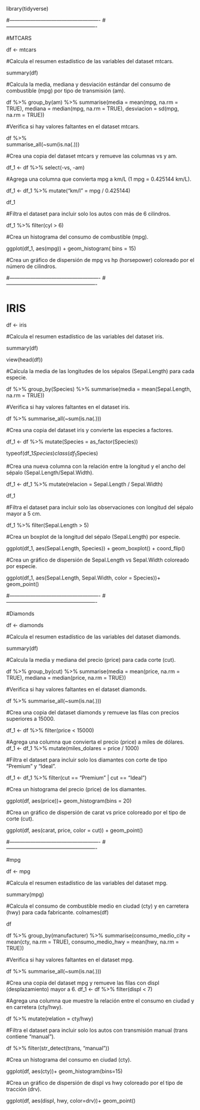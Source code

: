 library(tidyverse)

#----------------------------------------------------
#----------------------------------------------------

#MTCARS

df <- mtcars

#Calcula el resumen estadístico de las variables del dataset mtcars.

summary(df)

#Calcula la media, mediana y desviación estándar del consumo de combustible (mpg) por tipo de transmisión (am).

df %>% 
  group_by(am) %>% 
  summarise(media = mean(mpg, na.rm = TRUE),
            mediana = median(mpg, na.rm = TRUE),
            desviacion = sd(mpg, na.rm = TRUE))



#Verifica si hay valores faltantes en el dataset mtcars.

df %>%    
  summarise_all(~sum(is.na(.)))


#Crea una copia del dataset mtcars y remueve las columnas vs y am.

df_1 <- df %>% 
  select(-vs, -am)



#Agrega una columna que convierta mpg a km/L (1 mpg = 0.425144 km/L).


df_1 <- df_1 %>% 
  mutate("km/l" = mpg / 0.425144)

df_1

#Filtra el dataset para incluir solo los autos con más de 6 cilindros.


df_1 %>% 
  filter(cyl > 6)
  
  
  
#Crea un histograma del consumo de combustible (mpg).

ggplot(df_1, aes(mpg)) + 
geom_histogram( bins = 15)



#Crea un gráfico de dispersión de mpg vs hp (horsepower) coloreado por el número de cilindros.  



#----------------------------------------------------
#----------------------------------------------------


# IRIS 

df <- iris

#Calcula el resumen estadístico de las variables del dataset iris.

summary(df)

view(head(df))


#Calcula la media de las longitudes de los sépalos (Sepal.Length) para cada especie.

df %>% 
  group_by(Species) %>% 
  summarise(media = mean(Sepal.Length, na.rm = TRUE))


#Verifica si hay valores faltantes en el dataset iris.

df %>% 
  summarise_all(~sum(is.na(.)))




#Crea una copia del dataset iris y convierte las especies a factores.

df_1 <- df %>% 
  mutate(Species = as_factor(Species))

typeof(df_1$Species)
class(df_1$Species)

#Crea una nueva columna con la relación entre la longitud y el ancho del sépalo (Sepal.Length/Sepal.Width).

df_1 <- df_1 %>% 
  mutate(relacion = Sepal.Length / Sepal.Width)

df_1


#Filtra el dataset para incluir solo las observaciones con longitud del sépalo mayor a 5 cm.


df_1 %>% 
  filter(Sepal.Length > 5)
  
  


#Crea un boxplot de la longitud del sépalo (Sepal.Length) por especie.

ggplot(df_1, aes(Sepal.Length, Species)) + 
  geom_boxplot() +
  coord_flip()




#Crea un gráfico de dispersión de Sepal.Length vs Sepal.Width coloreado por especie.

ggplot(df_1, aes(Sepal.Length, Sepal.Width, color = Species))+
geom_point()



#----------------------------------------------------
#----------------------------------------------------


#Diamonds

df <- diamonds

#Calcula el resumen estadístico de las variables del dataset diamonds.

summary(df)



#Calcula la media y mediana del precio (price) para cada corte (cut).

df %>% 
  group_by(cut) %>% 
  summarise(media = mean(price, na.rm = TRUE),
            mediana = median(price, na.rm = TRUE))


#Verifica si hay valores faltantes en el dataset diamonds.

df %>% 
  summarise_all(~sum(is.na(.)))



#Crea una copia del dataset diamonds y remueve las filas con precios superiores a 15000.

df_1 <- df %>% 
  filter(price < 15000)


#Agrega una columna que convierta el precio (price) a miles de dólares.
df_1 <- df_1 %>% 
  mutate(miles_dolares = price / 1000)




#Filtra el dataset para incluir solo los diamantes con corte de tipo "Premium" y "Ideal".

df_1 <- df_1 %>% 
  filter(cut == "Premium" | cut == "Ideal")



#Crea un histograma del precio (price) de los diamantes.

ggplot(df, aes(price))+
  geom_histogram(bins = 20)

#Crea un gráfico de dispersión de carat vs price coloreado por el tipo de corte (cut).


ggplot(df, aes(carat, price, color = cut)) + 
geom_point()



#----------------------------------------------------
#----------------------------------------------------


#mpg

df <- mpg

#Calcula el resumen estadístico de las variables del dataset mpg.

summary(mpg)

#Calcula el consumo de combustible medio en ciudad (cty) y en carretera (hwy) para cada fabricante.
colnames(df)

df

df %>% 
  group_by(manufacturer) %>% 
  summarise(consumo_medio_city = mean(cty, na.rm = TRUE),
            consumo_medio_hwy = mean(hwy, na.rm = TRUE))

#Verifica si hay valores faltantes en el dataset mpg.

df %>% 
  summarise_all(~sum(is.na(.)))



#Crea una copia del dataset mpg y remueve las filas con displ (desplazamiento) mayor a 6.
df_1 <- df %>% 
  filter(displ < 7)



#Agrega una columna que muestre la relación entre el consumo en ciudad y en carretera (cty/hwy).

df %>% 
  mutate(relation = cty/hwy)



#Filtra el dataset para incluir solo los autos con transmisión manual (trans contiene "manual").

df %>% 
  filter(str_detect(trans, "manual"))



#Crea un histograma del consumo en ciudad (cty).

ggplot(df, aes(cty))+
geom_histogram(bins=15)



#Crea un gráfico de dispersión de displ vs hwy coloreado por el tipo de tracción (drv).


ggplot(df, aes(displ, hwy, color=drv))+
geom_point()

